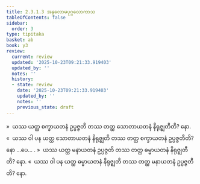 ```yaml
---
title: 2.3.1.3 အနုလောမပုဂ္ဂလောကာသ
tableOfContents: false
sidebar:
  order: 3
type: tipitaka
basket: ab
book: y3
review:
  current: review
  updated: '2025-10-23T09:21:33.919403'
  updated_by: ''
  notes: ''
  history:
  - state: review
    date: '2025-10-23T09:21:33.919403'
    updated_by: ''
    notes: ''
    previous_state: draft
---
```



<ReviewStatus review={frontmatter.review} showDetails={true} />

<HypothesisAnnotation frontmatter={frontmatter} />

<DynamicBreadcrumb />

<Division number="202" book="y3" e="ch" v="33" p="170">

<Paragraph number="1605" book="y3">
»  ယဿ ယတ္ထ စက္ခာယတနံ ဥပ္ပဇ္ဇတိ တဿ တတ္ထ သောတာယတနံ နိရုဇ္ဈတီတိ? နော.
</Paragraph>

<Paragraph number="1606" book="y3">
«  ယဿ ဝါ ပန ယတ္ထ သောတာယတနံ နိရုဇ္ဈတိ တဿ တတ္ထ စက္ခာယတနံ ဥပ္ပဇ္ဇတီတိ? နော …ပေ… .
</Paragraph>

</Division>
<Division number="203" book="y3" e="ch" v="33" p="170">

<Paragraph number="1607" book="y3">
»  ယဿ ယတ္ထ မနာယတနံ ဥပ္ပဇ္ဇတိ တဿ တတ္ထ ဓမ္မာယတနံ နိရုဇ္ဈတီတိ? နော.
</Paragraph>

<Paragraph number="1608" book="y3">
«  ယဿ ဝါ ပန ယတ္ထ ဓမ္မာယတနံ နိရုဇ္ဈတိ တဿ တတ္ထ မနာယတနံ ဥပ္ပဇ္ဇတီတိ? နော.
</Paragraph>
</Division>